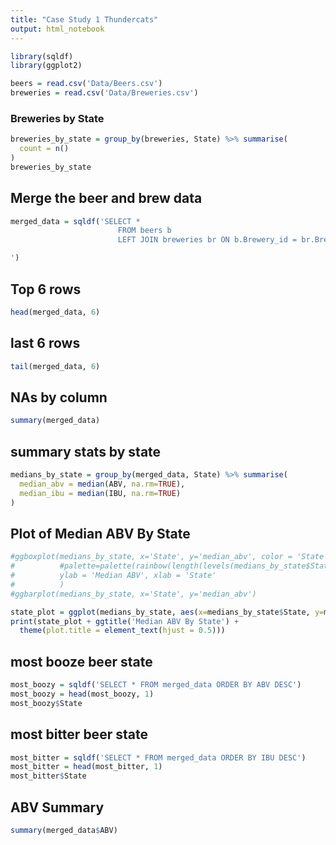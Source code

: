 ```yaml
---
title: "Case Study 1 Thundercats"
output: html_notebook
---
```

```r
library(sqldf)
library(ggplot2)
```

```r

beers = read.csv('Data/Beers.csv')
breweries = read.csv('Data/Breweries.csv')

```

### Breweries by State

```r
breweries_by_state = group_by(breweries, State) %>% summarise(
  count = n()
)
breweries_by_state
```

## Merge the beer and brew data

```r
merged_data = sqldf('SELECT *
                        FROM beers b
                        LEFT JOIN breweries br ON b.Brewery_id = br.Brew_ID

')
```

## Top 6 rows

```r
head(merged_data, 6)

```

## last 6 rows

```r
tail(merged_data, 6)

```

## NAs by column

```r
summary(merged_data)
```

## summary stats by state

```r
medians_by_state = group_by(merged_data, State) %>% summarise(
  median_abv = median(ABV, na.rm=TRUE),
  median_ibu = median(IBU, na.rm=TRUE)
)
```

## Plot of Median ABV By State

```r
#ggboxplot(medians_by_state, x='State', y='median_abv', color = 'State',
#          #palette=palette(rainbow(length(levels(medians_by_state$State)))),
#          ylab = 'Median ABV', xlab = 'State'
#          )
#ggbarplot(medians_by_state, x='State', y='median_abv')

state_plot = ggplot(medians_by_state, aes(x=medians_by_state$State, y=medians_by_state$median_abv, fill=medians_by_state$State), palette=palette(rainbow(length(levels(medians_by_state$State))))) + geom_bar(stat = "identity") + coord_flip() + labs(x = 'State', y='Median ABV', fill='State') 
print(state_plot + ggtitle('Median ABV By State') +
  theme(plot.title = element_text(hjust = 0.5)))
```

## most booze beer state

```r
most_boozy = sqldf('SELECT * FROM merged_data ORDER BY ABV DESC')
most_boozy = head(most_boozy, 1)
most_boozy$State
```

## most bitter beer state

```r
most_bitter = sqldf('SELECT * FROM merged_data ORDER BY IBU DESC')
most_bitter = head(most_bitter, 1)
most_bitter$State
```

## ABV Summary

```r
summary(merged_data$ABV)

```